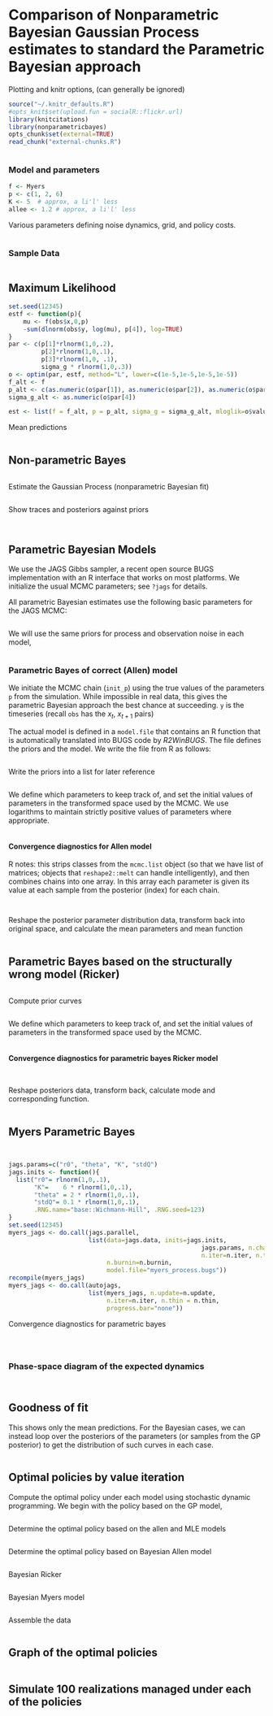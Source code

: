 # Comparison of Nonparametric Bayesian Gaussian Process estimates to standard the Parametric Bayesian approach

Plotting and knitr options, (can generally be ignored)

```r
source("~/.knitr_defaults.R")
#opts_knit$set(upload.fun = socialR::flickr.url)
library(knitcitations)
library(nonparametricbayes) 
opts_chunk$set(external=TRUE)
read_chunk("external-chunks.R")
```


```r
```




### Model and parameters


```r
f <- Myers
p <- c(1, 2, 6)
K <- 5  # approx, a li'l' less
allee <- 1.2 # approx, a li'l' less
```

Various parameters defining noise dynamics, grid, and policy costs.  

```r
```

### Sample Data

```r
```


## Maximum Likelihood

```r
set.seed(12345)
estf <- function(p){ 
    mu <- f(obs$x,0,p)
    -sum(dlnorm(obs$y, log(mu), p[4]), log=TRUE)
}
par <- c(p[1]*rlnorm(1,0,.2), 
         p[2]*rlnorm(1,0,.1), 
         p[3]*rlnorm(1,0, .1), 
         sigma_g * rlnorm(1,0,.3))
o <- optim(par, estf, method="L", lower=c(1e-5,1e-5,1e-5,1e-5))
f_alt <- f
p_alt <- c(as.numeric(o$par[1]), as.numeric(o$par[2]), as.numeric(o$par[3]))
sigma_g_alt <- as.numeric(o$par[4])

est <- list(f = f_alt, p = p_alt, sigma_g = sigma_g_alt, mloglik=o$value)
```


Mean predictions

```r
```

## Non-parametric Bayes


```r
```


Estimate the Gaussian Process (nonparametric Bayesian fit)

```r
```


Show traces and posteriors against priors

```r
```


```r
```


Parametric Bayesian Models
---------------------------

We use the JAGS Gibbs sampler, a recent open source BUGS
implementation with an R interface that works on most platforms.
We initialize the usual MCMC parameters; see `?jags` for details.

All parametric Bayesian estimates use the following basic parameters for the JAGS MCMC:


```r
```


We will use the same priors for process and observation noise in each model, 

```r
```

### Parametric Bayes of correct (Allen) model

We initiate the MCMC chain (`init_p`) using the true values of the
parameters `p` from the simulation.  While impossible in real data, this
gives the parametric Bayesian approach the best chance at succeeding.
`y` is the timeseries (recall `obs` has the $x_t$, $x_{t+1}$ pairs)


The actual model is defined in a `model.file` that contains an R function
that is automatically translated into BUGS code by *R2WinBUGS*.  The file
defines the priors and the model. We write the file from R as follows: 


```r
```

Write the priors into a list for later reference

```r
```

We define which parameters to keep track of, and set the initial values of
parameters in the transformed space used by the MCMC.  We use logarithms
to maintain strictly positive values of parameters where appropriate.


```r
```


#### Convergence diagnostics for Allen model

R notes: this strips classes from the `mcmc.list` object (so that we have list of matrices; objects that `reshape2::melt` can handle intelligently), and then combines chains into one array. In this array each parameter is given its value at each sample from the posterior (index) for each chain.  

```r
```


```r
```


Reshape the posterior parameter distribution data, transform back into original space, and calculate the mean parameters and mean function

```r
```






## Parametric Bayes based on the structurally wrong model (Ricker)



```r
```


Compute prior curves

```r
```

We define which parameters to keep track of, and set the initial values of
parameters in the transformed space used by the MCMC.  


```r
```


#### Convergence diagnostics for parametric bayes Ricker model

```r
```

```r
```


Reshape posteriors data, transform back, calculate mode and corresponding function.  

```r
```


## Myers Parametric Bayes

```r
```


```r
```


```r
jags.params=c("r0", "theta", "K", "stdQ")
jags.inits <- function(){
  list("r0"= rlnorm(1,0,.1), 
       "K"=    6 * rlnorm(1,0,.1),
       "theta" = 2 * rlnorm(1,0,.1),  
       "stdQ"= 0.1 * rlnorm(1,0,.1),
       .RNG.name="base::Wichmann-Hill", .RNG.seed=123)
}
set.seed(12345)
myers_jags <- do.call(jags.parallel, 
                      list(data=jags.data, inits=jags.inits, 
													 jags.params, n.chains=n.chains, 
													 n.iter=n.iter, n.thin=n.thin,
                           n.burnin=n.burnin, 
                           model.file="myers_process.bugs"))
recompile(myers_jags)
myers_jags <- do.call(autojags, 
                      list(myers_jags, n.update=n.update, 
                           n.iter=n.iter, n.thin = n.thin, 
                           progress.bar="none"))
```

Convergence diagnostics for parametric bayes

```r
```



```r
```


```r
```



### Phase-space diagram of the expected dynamics

```r
```


```r
```


## Goodness of fit 

This shows only the mean predictions.  For the Bayesian cases, we can instead loop over the posteriors of the parameters (or samples from the GP posterior) to get the distribution of such curves in each case.  

```r
```



## Optimal policies by value iteration

Compute the optimal policy under each model using stochastic dynamic programming. We begin with the policy based on the GP model,


```r
```


Determine the optimal policy based on the allen and MLE models

```r
```

Determine the optimal policy based on Bayesian Allen model

```r
```

Bayesian Ricker

```r
```


Bayesian Myers model

```r
```


Assemble the data

```r
```



## Graph of the optimal policies

```r
```



## Simulate 100 realizations managed under each of the policies


```r
```

```r
```


```r
```

```r
```


```r
```
